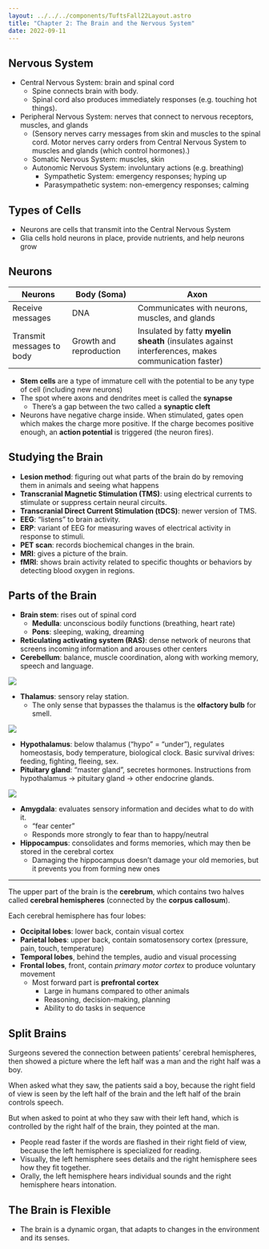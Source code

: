 ```yaml
---
layout: ../../../components/TuftsFall22Layout.astro
title: "Chapter 2: The Brain and the Nervous System"
date: 2022-09-11
---
```


## Nervous System

- Central Nervous System: brain and spinal cord
	- Spine connects brain with body. 
	- Spinal cord also produces immediately responses (e.g. touching hot things). 
- Peripheral Nervous System: nerves that connect to nervous receptors, muscles, and glands
	- (Sensory nerves carry messages from skin and muscles to the spinal cord. Motor nerves carry orders from Central Nervous System to muscles and glands (which control hormones).)
	- Somatic Nervous System: muscles, skin
	- Autonomic Nervous System: involuntary actions (e.g. breathing)
		- Sympathetic System: emergency responses; hyping up
		- Parasympathetic system: non-emergency responses; calming


## Types of Cells

- Neurons are cells that transmit into the Central Nervous System
- Glia cells hold neurons in place, provide nutrients, and help neurons grow


## Neurons

| Neurons | Body (Soma) | Axon |
| --- | --- | --- |
| Receive messages | DNA | Communicates with neurons, muscles, and glands |
| Transmit messages to body | Growth and reproduction | Insulated by fatty **myelin sheath** (insulates against interferences, makes communication faster) | 

- **Stem cells** are a type of immature cell with the potential to be any type of cell (including new neurons)
- The spot where axons and dendrites meet is called the **synapse**
	- There’s a gap between the two called a **synaptic cleft**
- Neurons have negative charge inside. When stimulated, gates open which makes the charge more positive. If the charge becomes positive enough, an **action potential** is triggered (the neuron fires). 

## Studying the Brain

- **Lesion method**: figuring out what parts of the brain do by removing them in animals and seeing what happens
- **Transcranial Magnetic Stimulation (TMS)**: using electrical currents to stimulate or suppress certain neural circuits. 
- **Transcranial Direct Current Stimulation (tDCS)**: newer version of TMS. 
- **EEG**: “listens” to brain activity. 
- **ERP**: variant of EEG for measuring waves of electrical activity in response to stimuli. 
- **PET scan**: records biochemical changes in the brain. 
- **MRI**: gives a picture of the brain. 
- **fMRI**: shows brain activity related to specific thoughts or behaviors by detecting blood oxygen in regions. 

## Parts of the Brain

- **Brain stem**: rises out of spinal cord
	- **Medulla**: unconscious bodily functions (breathing, heart rate)
	- **Pons**: sleeping, waking, dreaming
- **Reticulating activating system (RAS)**: dense network of neurons that screens incoming information and arouses other centers
- **Cerebellum**: balance, muscle coordination, along with working memory, speech and language. 

![](https://neptune.ooo/cleanshot/xe019Z)

- **Thalamus**: sensory relay station. 
	- The only sense that bypasses the thalamus is the **olfactory bulb** for smell. 

![](https://neptune.ooo/cleanshot/fxDAHH)

- **Hypothalamus**: below thalamus (“hypo” = “under”), regulates homeostasis, body temperature, biological clock. Basic survival drives: feeding, fighting, fleeing, sex. 
- **Pituitary gland**: “master gland”, secretes hormones. Instructions from hypothalamus → pituitary gland → other endocrine glands. 

![](https://neptune.ooo/cleanshot/vio5A0)

- **Amygdala**: evaluates sensory information and decides what to do with it. 
	- “fear center”
	- Responds more strongly to fear than to happy/neutral
- **Hippocampus**: consolidates and forms memories, which may then be stored in the cerebral cortex
	- Damaging the hippocampus doesn’t damage your old memories, but it prevents you from forming new ones

---

The upper part of the brain is the **cerebrum**, which contains two halves called **cerebral hemispheres** (connected by the **corpus callosum**). 

Each cerebral hemisphere has four lobes: 
- **Occipital lobes**: lower back, contain visual cortex
- **Parietal lobes**: upper back, contain somatosensory cortex (pressure, pain, touch, temperature)
- **Temporal lobes**, behind the temples, audio and visual processing
- **Frontal lobes**, front, contain _primary motor cortex_ to produce voluntary movement
	- Most forward part is **prefrontal cortex**
		- Large in humans compared to other animals
		- Reasoning, decision-making, planning
		- Ability to do tasks in sequence


## Split Brains

Surgeons severed the connection between patients’ cerebral hemispheres, then showed a picture where the left half was a man and the right half was a boy. 

When asked what they saw, the patients said a boy, because the right field of view is seen by the left half of the brain and the left half of the brain controls speech. 

But when asked to point at who they saw with their left hand, which is controlled by the right half of the brain, they pointed at the man. 

- People read faster if the words are flashed in their right field of view, because the left hemisphere is specialized for reading. 
- Visually, the left hemisphere sees details and the right hemisphere sees how they fit together. 
- Orally, the left hemisphere hears individual sounds and the right hemisphere hears intonation. 


## The Brain is Flexible

- The brain is a dynamic organ, that adapts to changes in the environment and its senses. 